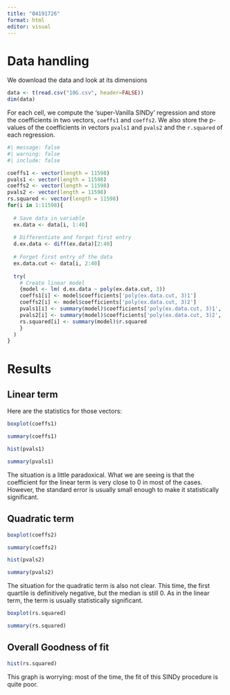 ---
title: "04191726"
format: html
editor: visual
---

# Data handling 

We download the data and look at its dimensions

```{r}
data <- t(read.csv("10G.csv", header=FALSE))
dim(data)
```

For each cell, we compute the 'super-Vanilla SINDy' regression and store the coefficients in two vectors, `coeffs1` and `coeffs2`. We also store the p-values of the coefficients in vectors `pvals1` and `pvals2` and the `r.squared` of each regression. 

```{r}
#| message: false
#| warning: false
#| include: false

coeffs1 <- vector(length = 11598)
pvals1 <- vector(length = 11598)
coeffs2 <- vector(length = 11598)
pvals2 <- vector(length = 11598)
rs.squared <- vector(length = 11598)
for(i in 1:11598){
  
  # Save data in variable 
  ex.data <- data[i, 1:40]
  
  # Differentiate and forget first entry
  d.ex.data <- diff(ex.data)[2:40]
  
  # Forget first entry of the data
  ex.data.cut <- data[i, 2:40]
  
  try(
    # Create linear model 
    {model <- lm( d.ex.data ~ poly(ex.data.cut, 3))
    coeffs1[i] <- model$coefficients['poly(ex.data.cut, 3)1']
    coeffs2[i] <- model$coefficients['poly(ex.data.cut, 3)2']
    pvals1[i] <- summary(model)$coefficients['poly(ex.data.cut, 3)1', 'Pr(>|t|)']
    pvals2[i] <- summary(model)$coefficients['poly(ex.data.cut, 3)2', 'Pr(>|t|)']
    rs.squared[i] <- summary(model)$r.squared
    }
  )
}
```


# Results

## Linear term

Here are the statistics for those vectors:

```{r}
boxplot(coeffs1)
```

<!-- # ```{r} -->
<!-- # hist(coeffs1, breaks=100) -->
<!-- # ``` -->

```{r}
summary(coeffs1)
```

<!--```{r} -->
<!--boxplot(pvals1) -->
<!--``` -->

```{r}
hist(pvals1)
```



```{r}
summary(pvals1)
```

The situation is a little paradoxical. What we are seeing is that the coefficient for the linear term is very close to 0 in most of the cases. However, the standard error is usually small enough to make it statistically significant.   







## Quadratic term 


```{r}
boxplot(coeffs2)
```

<!-- # ```{r} -->
<!-- # hist(coeffs2, breaks=100) -->
<!-- # ``` -->

```{r}
summary(coeffs2)
```


<!-- #  -->
<!-- # ```{r} -->
<!-- # boxplot(pvals2) -->
<!-- # ``` -->
<!-- #  -->

```{r}
hist(pvals2)
```

```{r}
summary(pvals2)
```

The situation for the quadratic term is also not clear. This time, the first quartile is definitively negative, but the median is still 0. As in the linear term, the term is usually statistically significant. 


```{r}
boxplot(rs.squared)
```

```{r}
summary(rs.squared)
```

## Overall Goodness of fit 

```{r}
hist(rs.squared)
```

This graph is worrying: most of the time, the fit of this SINDy procedure is quite poor. 

